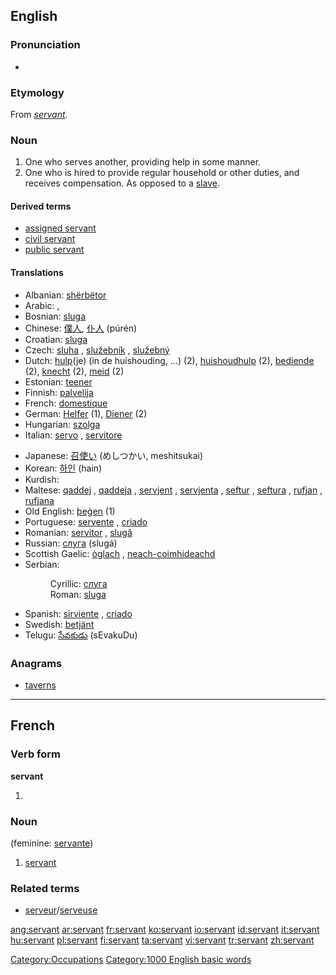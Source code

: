 {{wikipediapl}}
==English==

{{rank|prove|engaged|America|993|servant|doctor|Michael|fee}}

===Pronunciation===
*{{audio|en-us-servant.ogg|Audio (US)}}

===Etymology===
From {{OF.}} ''[[#French|servant]]''.

===Noun===
{{wikipedia}}
{{en-noun}}
# One who serves another, providing help in some manner.
# One who is hired to provide regular household or other duties, and receives compensation.  As opposed to a [[slave]].
[[Category:Occupations]]

====Derived terms====
*[[assigned servant]]
*[[civil servant]]
*[[public servant]]

====Translations====
{{top}}
*Albanian: [[shërbëtor]] {{m}}
*Arabic: {{ARchar|[[خادم]]}} {{IPAchar|(χádim)}} {{m}}, {{ARchar|[[خادمة]]}} {{IPAchar|(χádima)}} {{f}}
*Bosnian: [[sluga]] {{f}}
*Chinese: [[僕人]], [[仆人]] (púrén)
*Croatian: [[sluga]] {{f}}
*Czech: [[sluha]] {{m}}, [[služebník]] {{m}}, [[služebný]] {{m}}
*Dutch: [[hulp]](je) (in de huishouding, ...) (2), [[huishoudhulp]] (2), [[bediende]] (2), [[knecht]] {{m}} (2), [[meid]] {{f}} (2)
*Estonian: [[teener]]
*Finnish: [[palvelija]]
*French: [[domestique]]
*German: [[Helfer]] {{m}} (1), [[Diener]] {{m}} (2)
*Hungarian: [[szolga]]
*Italian: [[servo]] {{m}}, [[servitore]] {{mf}}
{{mid}}
*Japanese: [[召使い]] (めしつかい, meshitsukai)
*Korean: [[하인]] (hain)
*Kurdish: {{KUchar|[[به‌رده‌ست]]}}
*Maltese: [[qaddej]] {{m}}, [[qaddeja]] {{f}}, [[servjent]] {{m}}, [[servjenta]] {{f}}, [[seftur]] {{m}}, [[seftura]] {{f}}, [[rufjan]] {{m}}, [[rufjana]] {{f}}
*Old English: [[þegen|þeġen]] (1)
*Portuguese: [[servente]] {{mf}}, [[criado]] {{m}}
*Romanian: [[servitor]] {{m}}, [[slugă]] {{m}}
*Russian: [[слуга]] (slugá) {{mf}}
*Scottish Gaelic: [[òglach]] {{m}}, [[neach-coimhideachd]] {{m}}
*Serbian:
*:Cyrillic: [[слуга#Serbian|слуга]] {{f}}
*:Roman: [[sluga#Serbian|sluga]] {{f}}
*Spanish: [[sirviente]] {{mf}}, [[criado]] {{m}}
*Swedish: [[betjänt]]
*Telugu: [[సేవకుడు]] (sEvakuDu)
{{bottom}}

===Anagrams===
*[[taverns]]

----
==French==
===Verb form===
'''servant'''
#{{present participle of|servir|lang=French}}

===Noun===
{{fr-noun|m}} (feminine: [[servante]])
#[[#Noun|servant]]

===Related terms===
*[[serveur]]/[[serveuse]]

[[Category:1000 English basic words]]

[[ang:servant]]
[[ar:servant]]
[[fr:servant]]
[[ko:servant]]
[[io:servant]]
[[id:servant]]
[[it:servant]]
[[hu:servant]]
[[pl:servant]]
[[fi:servant]]
[[ta:servant]]
[[vi:servant]]
[[tr:servant]]
[[zh:servant]]